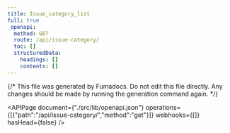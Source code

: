 ```yaml
---
title: Issue_category_list
full: true
_openapi:
  method: GET
  route: /api/issue-category/
  toc: []
  structuredData:
    headings: []
    contents: []
---
```

{/* This file was generated by Fumadocs. Do not edit this file directly. Any changes should be made by running the generation command again. */\}

<APIPage document={"./src/lib/openapi.json"} operations={[{"path":"/api/issue-category/","method":"get"}]} webhooks={[]} hasHead={false} />
